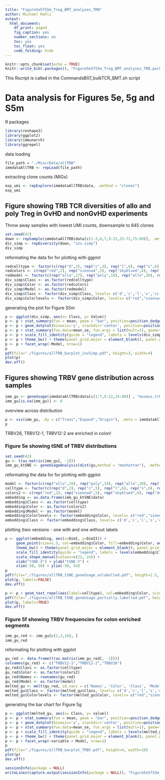 ```yaml
---
title: "Figure5e5fS5m_Treg_BMT_analyses_TRB"
author: Michael Rehli
output: 
  html_document:
    df_print: paged
    fig_caption: yes
    number_sections: no
    toc: yes
    toc_float: yes
    code_folding: hide
---
```


```r
knitr::opts_chunk$set(echo = TRUE)
knitr::write_bib(.packages(), "Figure5e5fS5m_Treg_BMT_analyses_TRB.packages.bib")
```

This Rscript is called in the CommandsB07_bulkTCR_BMT.sh script

# Data analysis for Figures 5e, 5g and S5m


R packages

```r
library(reshape2)
library(ggplot2)
library(immunarch)
library(ggrepel)
```

data loading

```r
file_path = "./MixcrData/allTRB"
immdataAllTRB <- repLoad(file_path)
```

extracting clone counts (MIGs)

```r
exp_umi <- repExplore(immdataAllTRB$data, .method = "clones")
exp_umi
```

## Figure showing TRB TCR diversities of allo and poly Treg in GvHD and nonGvHD experiments

Throw away samples with lowest UMI counts, downsample to 645 clones

```r
set.seed(42)
down <- repSample(immdataAllTRB$data[c(1:3,6,7,9:22,25:72,75:80)], .method = "downsample")
div_simp <- repDiversity(down, "inv.simp")
div_simp
```

reformating the data for for plotting with ggplot

```r
redcelltype <- factor(c(rep("d",2), rep("c",3), rep("l",6), rep("s",6), rep("d",2), rep("c",4), rep("l",6), rep("s",6),rep("d",2), rep("cc",6), rep("cl",6), rep("cs",6), rep("d",2), rep("cc",6), rep("cl",4), rep("cs",6)))
redcolors <- c(rep("red",2), rep("sienna4",3), rep("skyblue4",6), rep("deeppink",6), rep("red",2), rep("sienna4",4), rep("skyblue4",6), rep("deeppink",6), rep("red",2), rep("peru",6), rep("skyblue3",6), rep("hotpink2",6), rep("red",2), rep("peru",6), rep("skyblue3",4), rep("hotpink2",6))
redmodel <- factor(c(rep("allo",17), rep("poly",18), rep("allo",20), rep("poly",18)))
div_simp$Class <- as.factor(redcelltype)
div_simp$Color <- as.factor(redcolors)
div_simp$Model <- as.factor(redmodel)
div_simp$Class <- factor(div_simp$Class, levels= c('d','c','l','s','cc','cl','cs'))
div_simp$Colorlevels <- factor(div_simp$Color, levels= c("red","sienna4","skyblue4","deeppink","peru","skyblue3","hotpink2"))
```

generating the plot for Figure S5m

```r
p <- ggplot(div_simp, aes(x= Class, y= Value))
p <- p + stat_summary(fun = mean, geom = "bar", position=position_dodge(.9), aes(fill=Color))
p <- p + geom_dotplot(binaxis='y', stackdir='center', position=position_dodge(.9), dotsize=2,  stackratio = 1, binwidth=10,  aes(fill=Color), show.legend=T) 
p <- p + stat_summary(fun.data=mean_se, fun.args = list(mult=1), geom="errorbar", color="black", size=0.5, width = 0.6, position=position_dodge(.9))
p <- p + scale_fill_identity(guide = "legend", labels = levels(div_simp$Class), breaks = levels(div_simp$Colorlevels)) + scale_y_continuous(limits =c(0,700), expand = c(0, 0))
p <- p + theme_bw() + theme(panel.grid.major = element_blank(), panel.grid.minor = element_blank(), axis.text.x = element_text(angle = 90, vjust=0.5, hjust=1), text = element_text(size = 12))
p <- p + facet_wrap(~Model, nrow=1)
p
pdf(file="./figures/allTRB_barplot_invSimp.pdf", height=3, width=4)
plot(p)
dev.off()
```

## Figures showing TRBV gene distribution across samples


```r
imm_gu <- geneUsage(immdataAllTRB$data[c(1:7,9:22,24:80)] , "musmus.trbv", .type = "segment", .ambig = "exc", .norm = T)
imm_gu[is.na(imm_gu)] <- 0
```

overview across distribution

```r
p <- vis(imm_gu, .by = c("Trans","Expand","Origin"), .meta = immdataAllTRB$meta)
p
```

TRBV26, TRBV12-1, TRBV12-2 are enriched in colon!

### Figure 5e showing tSNE of TRBV distributions 

```r
set.seed(42)
gu <- t(as.matrix(imm_gu[, -1]))
imm_gu_ktSNE <- geneUsageAnalysis(dist(gu,method = "manhattan"), .method = "tsne+kmeans", .perp = 3, .k=4, .verbose = F)
```
reformating the data for for plotting with ggplot

```r
model <- factor(c(rep("allo",19), rep("poly",19), rep("allo",20), rep("poly",20)))
celltype <- factor(c(rep("d",2), rep("c",5), rep("l",6), rep("s",6), rep("d",2), rep("c",5), rep("l",6), rep("s",6),rep("d",2), rep("cc",6), rep("cl",6), rep("cs",6), rep("d",2), rep("cc",6), rep("cl",6), rep("cs",6)))
colors2 <- c(rep("red",2), rep("sienna4",5), rep("skyblue4",6), rep("deeppink",6), rep("red",2), rep("sienna4",5), rep("skyblue4",6), rep("deeppink",6), rep("red",2), rep("peru",6), rep("skyblue3",6), rep("hotpink2",6), rep("red",2), rep("peru",6), rep("skyblue3",6), rep("hotpink2",6))
embedding <- as.data.frame(imm_gu_ktSNE$data)
embedding$Class <- as.factor(celltype)
embedding$Color <- as.factor(colors2)
embedding$Model <- as.factor(model)
embedding$Colorlevels <- factor(embedding$Color, levels= c("red","sienna4","skyblue4","deeppink","peru","skyblue3","hotpink2"))
embedding$Class <- factor(embedding$Class, levels= c('d','c','l','s','cc','cl','cs'))
```
plotting (two versions - one with and one without labels

```r
p <- ggplot(embedding, aes(x=DimI, y=DimII)) +
     geom_point(size=1.5, col=embedding$Color, fill=embedding$Color, aes(shape=Model)) +
     theme_bw() + theme(panel.grid.major = element_blank(), panel.grid.minor = element_blank(), text = element_text(size = 12)) + 
     scale_fill_identity(guide = "legend", labels = levels(embedding$Class), breaks = levels(embedding$Color)) +
     scale_shape_manual(values=c(21, 24)) +
     xlab("tSNE-X") + ylab("tSNE-Y") + 
     xlim(-50, 50) + ylim(-50, 54)
p
pdf(file="./figures/allTRB_tSNE_geneUsage_unlabelled.pdf", height=2.5, width=3.5)
plot(p, labels=FALSE)
dev.off()

p <- p + geom_text_repel(aes(label=celltype), col=embedding$Color, size=1.25, segment.size=0.2, min.segment.length=.05, point.padding=.05, segment.alpha=0.5, max.overlaps = Inf)
pdf(file="./figures/allTRB_tSNE_geneUsage_partially.labelled.pdf", height=2.5, width=3.5)
plot(p, labels=TRUE)
dev.off()
```

### Figure 5f showing TRBV frequencies for colon enriched segments


```r
imm_gu_red <- imm_gu[c(2,3,16), ]
imm_gu_red
```


reformating for plotting with ggplot

```r
gu_red <- data.frame(t(as.matrix(imm_gu_red[, -1])))
colnames(gu_red) <- c("TRBV12-1","TRBV12-2","TRBV26")
gu_red$Class <- as.factor(celltype)
gu_red$Color <- as.factor(colors2)
gu_red$Names <- rownames(gu_red)
gu_red$Model <- as.factor(model)
melted_gu <- melt(gu_red, id.vars = c('Names', 'Color', 'Class', 'Model'))
melted_gu$Class <- factor(melted_gu$Class, levels= c('d','c','l','s','cc','cl','cs'))
melted_gu$Colorlevels <- factor(melted_gu$Color, levels= c("red","sienna4","skyblue4","deeppink","peru","skyblue3","hotpink2"))
```

generating the bar chart for Figure 5g

```r
p <- ggplot(melted_gu, aes(x= Class, y= value))
p <- p + stat_summary(fun = mean, geom = "bar", position=position_dodge(.9), aes(fill=Color))
p <- p + geom_dotplot(binaxis='y', stackdir='center', position=position_dodge(.9), dotsize=3,  stackratio = 1, binwidth=.0025,  aes(fill=Color), show.legend=T) 
p <- p + stat_summary(fun.data=mean_se, fun.args = list(mult=1), geom="errorbar", color="black", size=0.5, width = 0.6, position=position_dodge(.9))
p <- p + scale_fill_identity(guide = "legend", labels = levels(melted_gu$Class), breaks = levels(melted_gu$Colorlevels)) + scale_y_continuous(limits = c(0, .3), expand = c(0, 0))
p <- p + theme_bw() + theme(panel.grid.major = element_blank(), panel.grid.minor = element_blank(), axis.text.x = element_text(angle = 90, vjust=0.5, hjust=1), text = element_text(size = 12))
p <- p + facet_wrap(~variable + Model, nrow=1)
p
pdf(file="./figures/allTRB_barplot_TRBV.pdf", height=4, width=10)
plot(p)
dev.off()
```


```r
sessionInfo(package = NULL)
writeLines(capture.output(sessionInfo(package = NULL)), "Figure5e5fS5m_Treg_BMT_analyses_TRB_SessionInfo.txt")
```


